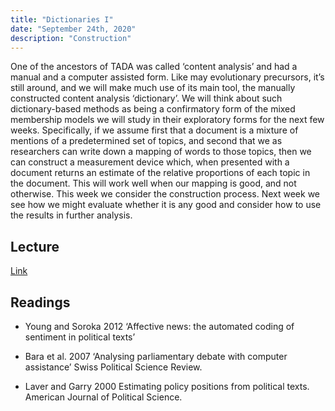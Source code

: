 ```yaml
---
title: "Dictionaries I"
date: "September 24th, 2020"
description: "Construction"
---
```


One of the ancestors of TADA was called 'content analysis' and had a
manual and a computer assisted form. Like may evolutionary precursors,
it's still around, and we will make much use of its main tool, the
manually constructed content analysis 'dictionary'. We will think
about such dictionary-based methods as being a confirmatory form of
the mixed membership models we will study in their exploratory forms
for the next few weeks. Specifically, if we assume first that a
document is a mixture of mentions of a predetermined set of topics,
and second that we as researchers can write down a mapping of words to
those topics, then we can construct a measurement device which, when
presented with a document returns an estimate of the relative
proportions of each topic in the document. This will work well when
our mapping is good, and not otherwise. This week we consider the
construction process. Next week we see how we might evaluate whether
it is any good and consider how to use the results in further
analysis.

## Lecture

[Link](https://moodle.hertie-school.org/course/index.php?categoryid=266)

## Readings

- Young and Soroka 2012 'Affective news: the automated coding of sentiment in political texts'

- Bara et al. 2007 'Analysing parliamentary debate with computer
  assistance' Swiss Political Science Review.

- Laver and Garry 2000 Estimating policy positions from political
  texts. American Journal of Political Science.

